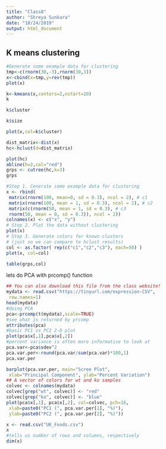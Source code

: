 ---
title: "Class8"
author: "Shreya Sunkara"
date: "10/24/2019"
output: html_document
---
## K means clustering
```{r}
#Generate some example data for clustering 
tmp<-c(rnorm(30,-3),rnorm(30,3))
x<-cbind(x=tmp,y=rev(tmp))
plot(x)
```
```{r}
k<-kmeans(x,centers=2,nstart=20)
k
```
```{r}
k$cluster
```
```{r}
k$size
```

```{r}
plot(x,col=k$cluster)
```
```{r}
dist_matrix<-dist(x)
hc<-hclust(d=dist_matrix)

plot(hc)
abline(h=2,col="red")
grps <- cutree(hc,k=3) 
grps
```
```{r}
#Step 1. Cenerate some example data for clustering
x <- rbind(
 matrix(rnorm(100, mean=0, sd = 0.3), ncol = 2), # c1
 matrix(rnorm(100, mean = 1, sd = 0.3), ncol = 2), # c2
 matrix(c(rnorm(50, mean = 1, sd = 0.3), # c3
 rnorm(50, mean = 0, sd = 0.3)), ncol = 2))
colnames(x) <- c("x", "y")
# Step 2. Plot the data without clustering
plot(x)
# Step 3. Generate colors for known clusters
# (just so we can compare to hclust results)
col <- as.factor( rep(c("c1","c2","c3"), each=50) )
plot(x, col=col)
```
```{r}
table(grps,col)
```
lets do PCA with prcomp() function
```{r}
## You can also download this file from the class website!
mydata <- read.csv("https://tinyurl.com/expression-CSV",
 row.names=1)
head(mydata) 
#doing PCA
pca<-prcomp(t(mydata),scale=TRUE)
#see what is returned by prcomp
attributes(pca)
#basic PC1 vs PC2 2-D plot
plot(pca$x[,1],pca$x[,2])
#percent variance is often more informative to look at
pca.var<-pca$sdev^2
pca.var.per<-round(pca.var/sum(pca.var)*100,1)
pca.var.per

barplot(pca.var.per, main="Scree Plot",
 xlab="Principal Component", ylab="Percent Variation")
## A vector of colors for wt and ko samples
colvec <- colnames(mydata)
colvec[grep("wt", colvec)] <- "red"
colvec[grep("ko", colvec)] <- "blue"
plot(pca$x[,1], pca$x[,2], col=colvec, pch=16,
 xlab=paste0("PC1 (", pca.var.per[1], "%)"),
 ylab=paste0("PC2 (", pca.var.per[2], "%)")) 
```
```{r}
x <- read.csv("UK_Foods.csv")
x
#tells us number of rows and columns, respectively
dim(x)
```





